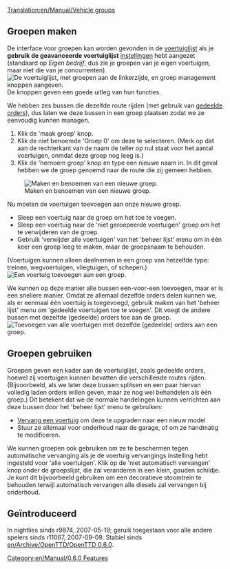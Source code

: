 [[Translation:en/Manual/Vehicle groups]]


{{nl/Manual/Tutorial}}

== Groepen maken ==
{{nl/Manual/Opmerking|Een voertuig kan slechts deel uitmaken van één groep.}}
De interface voor groepen kan worden gevonden in de [[nl/Manual/Voertuiglijst|voertuiglijst]] als je '''gebruik de geavanceerde voertuiglijst''' [[nl/Archive/Manual/Settings/Geavanceerde instellingen|instellingen]] hebt aangezet (standaard op ''Eigen bedrijf'', dus zie je groepen van je eigen voertuigen, maar niet die van je concurrenten).
[[File:en/Manual/Groups-ungrouped.png|none|frame|De voertuiglijst, met groepen aan de linkerzijde, en groep management knoppen aangeven.]]
De knoppen geven een goede uitleg van hun functies.

We hebben zes bussen die dezelfde route rijden (met gebruik van [[nl/Manual/Orders#gedeelde-orders|gedeelde orders]]), dus laten we deze bussen in een groep plaatsen zodat we ze eenvoudig kunnen managen.
# Klik de 'maak groep' knop.
# Klik de niet benoemde 'Groep 0' om deze te selecteren. (Merk op dat aan de rechterkant van de naam de teller op nul staat voor het aantal voertuigen, onmdat deze groep nog leeg is.)
# Klik de 'hernoem groep' knop en type een nieuwe naam in. In dit geval hebben we de groep genoemd naar de route die zij gemeen hebben.
[[File:en/Manual/Groups-newname.png|none|frame|Maken en benoemen van een nieuwe groep.]]

Nu moeten de voertuigen toevoegen aan onze nieuwe groep.
* Sleep een voertuig naar de groep om het toe te voegen.
* Sleep een voertuig naar de 'niet geroepeerde voertuigen' groep om het te verwijderen van de groep.
* Gebruik 'verwijder alle voertuigen' van het 'beheer lijst' menu om in één keer een groep leeg te maken, maar de groepsnaam te behouden.
(Voertuigen kunnen alleen deelnemen in een groep van hetzelfde type: treinen, wegvoertuigen, vliegtuigen, of schepen.)
[[File:en/Manual/Groups-dragbus.png|none|frame|Een voertuig toevoegen aan een groep.]]

We kunnen op deze manier alle bussen een-voor-een toevoegen, maar er is een snellere manier.
Omdat ze allemaal dezelfde orders delen kunnen we, als er eenmaal één voertuig is toegevoegd, gebruik maken van het 'beheer lijst' menu om 'gedeelde voertuigen toe te voegen'.
Dit voegt de andere bussen met dezelfde (gedeelde) orders toe aan de groep.
[[File:en/Manual/Groups-addshared.png|none|frame|Toevoegen van alle voertuigen met dezelfde (gedeelde) orders aan een groep.]]

== Groepen gebruiken ==
Groepen geven een kader aan de voertuiglijst, zoals gedeelde orders, hoewel zij voertuigen kunnen bevatten die verschillende routes rijden.
(Bijvoorbeeld, als we later deze bussen splitsen en een paar hiervan volledig laden orders willen geven, maar ze nog wel behandelen als één groep.)
Dit betekent dat we de normale handelingen kunnen verrichten aan deze bussen door het 'beheer lijst'  menu te gebruiken:
* [[nl/Manual/Voertuig vervangen|Vervang een voertuig]] om deze te upgraden naar een nieuw model
* Stuur ze allemaal voor onderhoud naar de garage, of om ze handmatig te modificeren.

We kunnen groepen ook gebruiken om ze te beschermen tegen automatische vervanging als je de voertuig vervangings instelling hebt ingesteld voor 'alle voertuigen'.
Klik op de 'niet automatisch vervangen' knop onder de groepslijst, die zal veranderen in een klein, gouden schildje.
Je kunt dit bijvoorbeeld gebruiken om een decoratieve stoomtrein te behouden terwijl automatisch vervangen alle diesels zal vervangen bij onderhoud.

== Geïntroduceerd ==
In nightlies sinds r9874, 2007-05-19; geruik toegestaan voor alle andere spelers sinds r11067, 2007-09-09. Stabiel sinds [[en/Archive/OpenTTD/OpenTTD 0.6.0]].

[[Category:en/Manual/0.6.0 Features]]